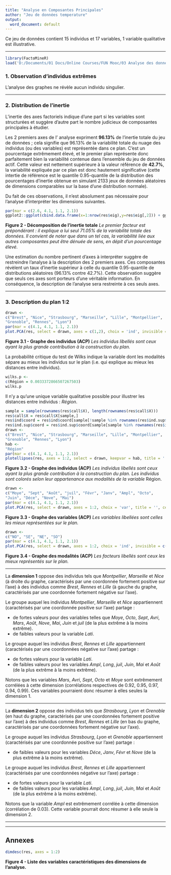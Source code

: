 ---
title: "Analyse en Composantes Principales"
author: "Jeu de données temperature"
output:
  word_document: default
---
Ce jeu de données contient 15 individus et 17 variables, 1 variable qualitative est illustrative.

- - -

```{r, echo = FALSE}
library(FactoMineR)
load('D:/Documents/01 Docs/Online Courses/FUN Mooc/03 Analyse des données multidimentionnelles/01 Analyse en composantes principales/04 Mise en oeuvre/01 Température/Workspace.RData')
```
### 1. Observation d'individus extrêmes
L'analyse des graphes ne révèle aucun individu singulier.

- - -

### 2. Distribution de l'inertie
L'inertie des axes factoriels indique d'une part si les variables sont structurées et suggère d'autre part le nombre judicieux de composantes principales à étudier.

Les 2 premiers axes de l' analyse expriment **96.13%** de l'inertie totale du jeu de données ; cela signifie que 96.13% de la variabilité totale du nuage des individus (ou des variables) est représentée dans ce plan.
C'est un pourcentage extrêmement élevé, et le premier plan représente donc parfaitement bien la variabilité contenue dans l'ensemble du jeu de données actif.
Cette valeur est nettement supérieure à la valeur référence de **42.7%**, la variabilité expliquée par ce plan est donc hautement significative
(cette intertie de référence est le quantile 0.95-quantile de la distribution des pourcentages d'inertie obtenue en simulant 2133 jeux de données aléatoires de dimensions comparables sur la base d'une distribution normale).

Du fait de ces observations, il n'est absolument pas nécessaire pour l'analyse d'interpréter les dimensions suivantes.

```{r, echo = FALSE, fig.height = 3.5, fig.width = 5.5}
par(mar = c(2.6, 4.1, 1.1, 2.1))
ggplot2::ggplot(cbind.data.frame(x=1:nrow(res$eig),y=res$eig[,2])) + ggplot2::aes(x=x, y=y)+ ggplot2::geom_col(fill="blue") + ggplot2::xlab("Dimension") + ggplot2::ylab("Pourcentage d'inertie") + ggplot2::ggtitle("Décomposition de l'inertie totale") + ggplot2::theme_light() + ggplot2::theme(plot.title = ggplot2::element_text(hjust =0.5)) + ggplot2::scale_x_continuous(breaks=1:nrow(res$eig))
```

**Figure 2 - Décomposition de l'inertie totale**
*Le premier facteur est prépondérant : il explique a lui seul 71.05% de la variabilité totale des données.*
*Il convient de noter que dans un tel cas, la variabilité liée aux autres composantes peut être dénuée de sens, en dépit d'un pourcentage élevé.*

Une estimation du nombre pertinent d'axes à interpréter suggère de restreindre l'analyse à la description des 2 premiers axes.
Ces composantes révèlent un taux d'inertie supérieur à celle du quantile 0.95-quantile de distributions aléatoires (96.13% contre 42.7%).
Cette observation suggère que seuls ces axes sont porteurs d'une véritable information.
En conséquence, la description de l'analyse sera restreinte à ces seuls axes.

- - -

### 3. Description du plan 1:2

```{r, echo = FALSE, fig.height = 3.5, fig.width = 5.5}
drawn <-
c("Brest", "Nice", "Strasbourg", "Marseille", "Lille", "Montpellier", 
"Grenoble", "Rennes", "Lyon")
par(mar = c(4.1, 4.1, 1.1, 2.1))
plot.PCA(res, select = drawn, axes = c(1,2), choix = 'ind', invisible = 'quali', title = '', cex = cex)
```

**Figure 3.1 - Graphe des individus (ACP)**
*Les individus libellés sont ceux ayant la plus grande contribution à la construction du plan.*

La probabilité critique du test de Wilks indique la variable dont les modalités sépare au mieux les individus sur le plan (i.e. qui explique au mieux les distances entre individus).
```{r, echo = FALSE, fig.height = 3.5, fig.width = 5.5}
wilks.p <-
c(Région = 0.0033372866507267503)
wilks.p
```
Il n'y a qu'une unique variable qualitative possible pour illustrer les distances entre individus : *Région*.

```{r, echo = FALSE, fig.height = 3.5, fig.width = 5.5}
sample = sample(rownames(res$call$X), length(rownames(res$call$X)))
res$call$X = res$call$X[sample,]
res$ind$coord = res$ind$coord[sample[!sample %in% rownames(res$ind.sup$coord)],]
res$ind.sup$coord = res$ind.sup$coord[sample[sample %in% rownames(res$ind.sup$coord)],]
drawn <-
c("Brest", "Nice", "Strasbourg", "Marseille", "Lille", "Montpellier", 
"Grenoble", "Rennes", "Lyon")
hab <-
"Région"
par(mar = c(4.1, 4.1, 1.1, 2.1))
plotellipses(res, axes = 1:2, select = drawn, keepvar = hab, title = '', cex = cex)
```

**Figure 3.2 - Graphe des individus (ACP)**
*Les individus libellés sont ceux ayant la plus grande contribution à la construction du plan.*
*Les individus sont colorés selon leur appartenance aux modalités de la variable* Région.

```{r, echo = FALSE, fig.height = 3.5, fig.width = 5.5}
drawn <-
c("Moye", "Sept", "Août", "juil", "Févr", "Janv", "Ampl", "Octo", 
"Juin", "Déce", "Nove", "Mai")
par(mar = c(4.1, 4.1, 1.1, 2.1))
plot.PCA(res, select = drawn, axes = 1:2, choix = 'var', title = '', cex = cex)
```

**Figure 3.3 - Graphe des variables (ACP)**
*Les variables libellées sont celles les mieux représentées sur le plan.*

```{r, echo = FALSE, fig.height = 3.5, fig.width = 5.5}
drawn <-
c("NO", "SE", "NE", "SO")
par(mar = c(4.1, 4.1, 1.1, 2.1))
plot.PCA(res, select = drawn, axes = 1:2, choix = 'ind', invisible = c('ind', 'ind.sup'), title = '', cex = cex)
```

**Figure 3.4 - Graphe des modalités (ACP)**
*Les facteurs libellés sont ceux les mieux représentés sur le plan.*

* * *

La **dimension 1** oppose des individus tels que *Montpellier*, *Marseille* et *Nice* (à droite du graphe, caractérisés par une coordonnée fortement positive sur l'axe)
à des individus comme *Brest*, *Rennes* et *Lille* (à gauche du graphe, caractérisés par une coordonnée fortement négative sur l'axe).

Le groupe auquel les individus *Montpellier*, *Marseille* et *Nice* appartiennent (caractérisés par une coordonnée positive sur l'axe) partage :

- de fortes valeurs pour des variables telles que *Moye*, *Octo*, *Sept*, *Avri*, *Mars*, *Août*, *Nove*, *Mai*, *Juin* et *juil* (de la plus extrême à la moins extrême).
- de faibles valeurs pour la variable *Lati*.

Le groupe auquel les individus *Brest*, *Rennes* et *Lille* appartiennent (caractérisés par une coordonnées négative sur l'axe) partage :

- de fortes valeurs pour la variable *Lati*.
- de faibles valeurs pour les variables *Ampl*, *Long*, *juil*, *Juin*, *Mai* et *Août* (de la plus extrême à la moins extrême).

Notons que les variables *Mars*, *Avri*, *Sept*, *Octo* et *Moye* sont extrêmement corrélées à cette dimension (corrélations respectives de 0.92, 0.95, 0.97, 0.94, 0.99). Ces variables pourraient donc résumer à elles seules la dimension 1.

* * *

La **dimension 2** oppose des individus tels que *Strasbourg*, *Lyon* et *Grenoble* (en haut du graphe, caractérisés par une coordonnées fortement positive sur l'axe)
à des individus comme *Brest*, *Rennes* et *Lille* (en bas du graphe, caractérisés par une coordonnées fortement négative sur l'axe).

Le groupe auquel les individus *Strasbourg*, *Lyon* et *Grenoble* appartiennent (caractérisés par une coordonnée positive sur l'axe) partage :

- de faibles valeurs pour les variables *Déce*, *Janv*, *Févr* et *Nove* (de la plus extrême à la moins extrême).

Le groupe auquel les individus *Brest*, *Rennes* et *Lille* appartiennent (caractérisés par une coordonnées négative sur l'axe) partage :

- de fortes valeurs pour la variable *Lati*.
- de faibles valeurs pour les variables *Ampl*, *Long*, *juil*, *Juin*, *Mai* et *Août* (de la plus extrême à la moins extrême).

Notons que la variable *Ampl* est extrêmement corrélée à cette dimension (corrélation de 0.03). Cette variable pourrait donc résumer à elle seule la dimension 2.

- - -


- - -

## Annexes
```{r, comment = ''}
dimdesc(res, axes = 1:2)
```
**Figure 4 - Liste des variables caractéristiques des dimensions de l'analyse.**




